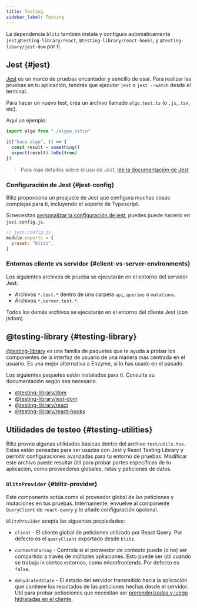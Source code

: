 ```yaml
---
title: Testing
sidebar_label: Testing
---
```


La dependencia `blitz` también instala y configura automáticamente
`jest`,`@testing-library/react`, `@testing-library/react-hooks`, y
`@testing-libary/jest-dom` por ti.

## Jest {#jest}

[Jest](https://jestjs.io/) es un marco de pruebas encantador y sencillo de
usar. Para realizar las pruebas en tu aplicación, tendrás que ejecutar
`jest` o `jest --watch` desde el terminal.

Para hacer un nuevo test, crea un archivo llamado `algo.test.ts` (o
`.js`,`.tsx`, etc).

Aquí un ejemplo:

```ts
import algo from "./algun_sitio"

it("hace algo", () => {
  const result = something()
  expect(result).toBe(true)
})
```

> Para más detalles sobre el uso de Jest,
> [lee la documentación de Jest](https://jestjs.io/es-ES/docs/using-matchers)

### Configuración de Jest {#jest-config}

Blitz proporciona un preajuste de Jest que configura muchas cosas
complejas para ti, incluyendo el soporte de Typescript.

Si necesitas
[personalizar la configuración de jest](https://jestjs.io/docs/en/configuration),
puedes puede hacerlo en `jest.config.js`.

```js
// jest.config.js
module.exports = {
  preset: "blitz",
}
```

### Entornos cliente vs servidor {#client-vs-server-environments}

Los siguientes archivos de prueba se ejecutarán en el entorno del servidor
Jest:

- Archivos `*.test.*` dentro de una carpeta `api`, `queries` o
  `mutations`.
- Archivos `*.server.test.*`.

Todos los demás archivos se ejecutarán en el entorno del cliente Jest (con
jsdom).

## @testing-library {#testing-library}

[@testing-library](https://testing-library.com/docs/) es una familia de
paquetes que te ayuda a probar los componentes de la interfaz de usuario
de una manera más centrada en el usuario. Es una mejor alternativa a
Enzyme, si lo has usado en el pasado.

Los siguientes paquetes están instalados para ti. Consulta su
documentación según sea necesario.

- [@testing-library/dom](https://testing-library.com/docs/dom-testing-library/intro)
- [@testing-library/jest-dom](https://testing-library.com/docs/ecosystem-jest-dom)
- [@testing-library/react](https://testing-library.com/docs/react-testing-library/intro)
- [@testing-library/react-hooks](https://react-hooks-testing-library.com/)

## Utilidades de testeo {#testing-utilities}

Blitz provee algunas utilidades básicas dentro del archivo
`test/utils.tsx`. Estas están pensadas para ser usadas con Jest y React
Testing Library y permitir configuraciones avanzadas para tu entorno de
pruebas. Modificar este archivo puede resultar útil para probar partes
específicas de tu aplicación, como proveedores globales, rutas y
peticiones de datos.

### `BlitzProvider` {#blitz-provider}

Este componente actúa como el proveedor global de las peticiones y
mutaciones en tus pruebas. Internamente, envuelve al componente
`QueryClient` de `react-query` y le añade configuración opcional.

`BlitzProvider` acepta las siguentes propiedades:

- `client` - El cliente global de peticiones utilizado por React Query.
  Por defecto es el `queryClient` exportado desde `blitz`.

- `contextSharing` - Controla si el proveedor de contexto puede (o no) ser
  compartido a través de múltiples apliaciones. Esto puede ser útil cuando
  se trabaja in ciertos entornos, como microfrontends. Por defecto es
  `false`.

- `dehydratedState` - El estado del servidor transmitido hacia la
  aplicación que contiene los resultados de las peticiones hechas desde el
  servidor. Útil para probar petiociones que necesitan ser
  [prerenderizadas y luego hidratadas en el cliente](https://react-query.tanstack.com/guides/ssr#using-hydration).
